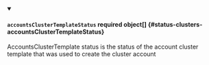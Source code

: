 


<details className="config-field" data-expandable="true" open>
<summary>

#### `accountsClusterTemplateStatus` <span className="config-field-required" data-required="false">required</span> <span className="config-field-type">object[]</span> <span className="config-field-default"></span> <span className="config-field-enum"></span> {#status-clusters-accountsClusterTemplateStatus}

AccountsClusterTemplate status is the status of the account cluster template that was used
to create the cluster account

</summary>

<PartialAccountsClusterTemplateStatusreference />


</details>
